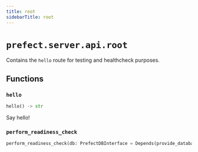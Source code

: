 ```yaml
---
title: root
sidebarTitle: root
---
```


# `prefect.server.api.root`



Contains the `hello` route for testing and healthcheck purposes.


## Functions

### `hello` <sup><a href="https://github.com/prefecthq/prefect/blob/main/src/prefect/server/api/root.py#L15" target="_blank"><Icon icon="github" style="width: 14px; height: 14px;" /></a></sup>

```python
hello() -> str
```


Say hello!


### `perform_readiness_check` <sup><a href="https://github.com/prefecthq/prefect/blob/main/src/prefect/server/api/root.py#L21" target="_blank"><Icon icon="github" style="width: 14px; height: 14px;" /></a></sup>

```python
perform_readiness_check(db: PrefectDBInterface = Depends(provide_database_interface)) -> JSONResponse
```
